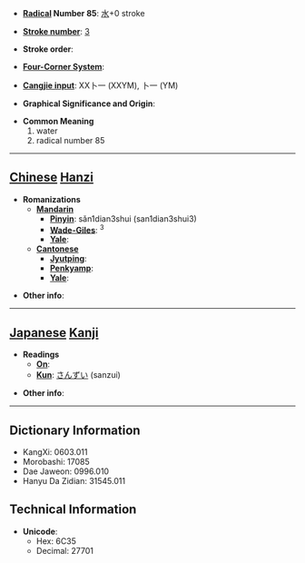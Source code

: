 * '''[[Wiktionary:Chinese radical index| Radical]] Number 85''': [[Wiktionary:Chinese radical index 水|水]]+0 stroke

* '''[[Wiktionary:Chinese total strokes index|Stroke number]]''': [[Wiktionary:Chinese total strokes index 3|3]]

* '''Stroke order''': 

* '''[[Wiktionary:Chinese four corner index|Four-Corner System]]''': 

* '''[[Wiktionary:Chinese Cangjie index|Cangjie input]]''': XX卜一 (XXYM), 卜一 (YM)

* '''Graphical Significance and Origin''': 

* '''Common Meaning'''
*#water
*# radical number 85


----

== [[Chinese]] [[Hanzi]] ==

* '''Romanizations'''
** '''[[Mandarin]]'''
*** '''[[Pinyin]]''': sǎn1dian3shui (san1dian3shui3)
*** '''[[Wade-Giles]]''': <sup>3</sup>
*** '''[[Yale]]''': 
** '''[[Cantonese]]'''
*** '''[[Jyutping]]''':
*** '''[[Penkyamp]]''': 
*** '''[[Yale]]''': 

* '''Other info''': 

----

== [[Japanese]] [[Kanji]] ==

* '''Readings'''
** '''[[On]]''': 
** '''[[Kun]]''': [[さんずい]] (sanzui)

* '''Other info''':  

----

== Dictionary Information ==

* KangXi: 0603.011
* Morobashi: 17085
* Dae Jaweon: 0996.010
* Hanyu Da Zidian: 31545.011

== Technical Information ==

* '''Unicode''':
** Hex: 6C35
** Decimal: 27701